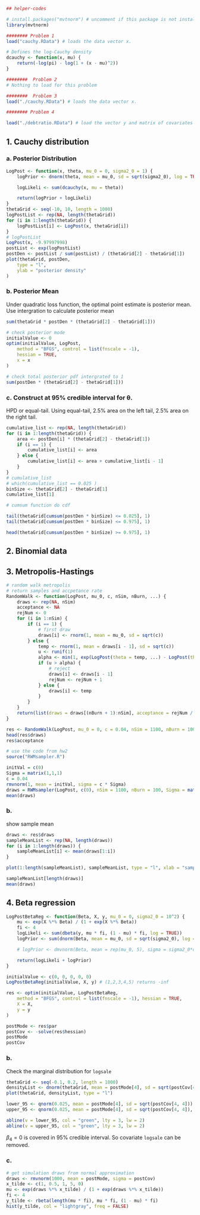 ```r
## helper-codes

# install.packages("mvtnorm") # uncomment if this package is not installed.
library(mvtnorm)

######## Problem 1
load("cauchy.RData") # loads the data vector x.

# Defines the log-Cauchy density
dcauchy <- function(x, mu) {
    return(-log(pi) - log(1 + (x - mu)^2))
}

########  Problem 2
# Nothing to load for this problem

########  Problem 3
load("./cauchy.RData") # loads the data vector x.

######## Problem 4

load("./debtratio.RData") # load the vector y and matrix of covariates X

```

## 1. Cauchy distribution
### a. Posterior Distribution
```r
LogPost <- function(x, theta, mu_0 = 0, sigma2_0 = 1) {
    logPrior <- dnorm(theta, mean = mu_0, sd = sqrt(sigma2_0), log = TRUE)

    logLikeli <- sum(dcauchy(x, mu = theta))

    return(logPrior + logLikeli)
}
thetaGrid <- seq(-10, 10, length = 1000)
logPostList <- rep(NA, length(thetaGrid))
for (i in 1:length(thetaGrid)) {
    logPostList[i] <- LogPost(x, thetaGrid[i])
}
# logPostList
LogPost(x, -9.97997998)
postList <- exp(logPostList)
postDen <- postList / sum(postList) / (thetaGrid[2] - thetaGrid[1])
plot(thetaGrid, postDen,
    type = "l",
    ylab = "posterior density"
)
```

### b. Posterior Mean
Under quadratic loss function, the optimal point estimate is posterior mean. Use intergration to calculate posterior mean

```r
sum(thetaGrid * postDen * (thetaGrid[2] - thetaGrid[1]))
```

```r
# check posterior mode
initialValue <- 0
optim(initialValue, LogPost,
    method = "BFGS", control = list(fnscale = -1),
    hessian = TRUE,
    x = x
)

# check total posterior pdf intergrated to 1
sum(postDen * (thetaGrid[2] - thetaGrid[1]))
```

### c. Construct at 95% credible interval for θ.
HPD or equal-tail. Using equal-tail, 2.5% area on the left tail, 2.5% area on the right tail.

```r
cumulative_list <- rep(NA, length(thetaGrid))
for (i in 1:length(thetaGrid)) {
    area <- postDen[i] * (thetaGrid[2] - thetaGrid[1])
    if (i == 1) {
        cumulative_list[i] <- area
    } else {
        cumulative_list[i] <- area + cumulative_list[i - 1]
    }
}
# cumulative_list
# which(cumulative_list == 0.025 )
binSize <- thetaGrid[2] - thetaGrid[1]
cumulative_list[1]

# cumsum function do cdf

tail(thetaGrid[cumsum(postDen * binSize) <= 0.025], 1)
tail(thetaGrid[cumsum(postDen * binSize) <= 0.975], 1)

head(thetaGrid[cumsum(postDen * binSize) >= 0.975], 1)
```

## 2. Binomial data

## 3. Metropolis-Hastings
```r
# random walk metropolis
# return samples and accpetance rate
RandomWalk <- function(LogPost, mu_0, c, nSim, nBurn, ...) {
    draws <- rep(NA, nSim)
    acceptance <- NA
    rejNum <- 0
    for (i in 1:nSim) {
        if (i == 1) {
            # first draw
            draws[i] <- rnorm(1, mean = mu_0, sd = sqrt(c))
        } else {
            temp <- rnorm(1, mean = draws[i - 1], sd = sqrt(c))
            u <- runif(1)
            alpha <- min(1, exp(LogPost(theta = temp, ...) - LogPost(theta = draws[i - 1], ...)))
            if (u > alpha) {
                # reject
                draws[i] <- draws[i - 1]
                rejNum <- rejNum + 1
            } else {
                draws[i] <- temp
            }
        }
    }
    return(list(draws = draws[(nBurn + 1):nSim], acceptance = rejNum / nSim))
}

res <- RandomWalk(LogPost, mu_0 = 0, c = 0.04, nSim = 1100, nBurn = 100, x)
head(res$draws)
res$acceptance
```

```r
# use the code from hw2
source("RWMsampler.R")

initVal = c(0)
Sigma = matrix(1,1,1)
c = 0.04
rmvnorm(1, mean = initVal, sigma = c * Sigma)
draws = RWMsampler(LogPost, c(0), nSim = 1100, nBurn = 100, Sigma = matrix(1,1,1), c = 0.04, x)
mean(draws)
```

### b. 
show sample mean
```r
draws <- res$draws
sampleMeanList <- rep(NA, length(draws))
for (i in 1:length(draws)) {
    sampleMeanList[i] <- mean(draws[1:i])
}

plot(1:length(sampleMeanList), sampleMeanList, type = "l", xlab = "sample size")

sampleMeanList[length(draws)]
mean(draws)
```

## 4. Beta regression
```r
LogPostBetaReg <- function(Beta, X, y, mu_0 = 0, sigma2_0 = 10^2) {
    mu <- exp(X %*% Beta) / (1 + exp(X %*% Beta))
    fi <- 4
    logLikeli <- sum(dbeta(y, mu * fi, (1 - mu) * fi, log = TRUE))
    logPrior <- sum(dnorm(Beta, mean = mu_0, sd = sqrt(sigma2_0), log = TRUE))

    # logPrior <- dmvnorm(Beta, mean = rep(mu_0, 5), sigma = sigma2_0*diag(5), log = TRUE)

    return(logLikeli + logPrior)
}

initialValue <- c(0, 0, 0, 0, 0)
LogPostBetaReg(initialValue, X, y) # (1,2,3,4,5) returns -inf

res <- optim(initialValue, LogPostBetaReg,
    method = "BFGS", control = list(fnscale = -1), hessian = TRUE,
    X = X,
    y = y
)

postMode <- res$par
postCov <- -solve(res$hessian)
postMode
postCov
```

### b.
Check the marginal distribution for `logsale`
```r
thetaGrid <- seq(-0.1, 0.2, length = 1000)
densityList <- dnorm(thetaGrid, mean = postMode[4], sd = sqrt(postCov[4, 4]))
plot(thetaGrid, densityList, type = "l")

lower_95 <- qnorm(0.025, mean = postMode[4], sd = sqrt(postCov[4, 4]))
upper_95 <- qnorm(0.025, mean = postMode[4], sd = sqrt(postCov[4, 4]), lower.tail = FALSE)

abline(v = lower_95, col = "green", lty = 3, lw = 2)
abline(v = upper_95, col = "green", lty = 3, lw = 2)
```

$\beta_4 = 0$ is covered in 95% credible interval. So covariate `logsale` can be removed.

### c.
```r
# get simulation draws from normal approximation
draws <- rmvnorm(1000, mean = postMode, sigma = postCov)
x_tilde <- c(1, 0.5, 1, 5, 0)
mu <- exp(draws %*% x_tilde) / (1 + exp(draws %*% x_tilde))
fi <- 4
y_tilde <- rbeta(length(mu * fi), mu * fi, (1 - mu) * fi)
hist(y_tilde, col = "lightgray", freq = FALSE)
```